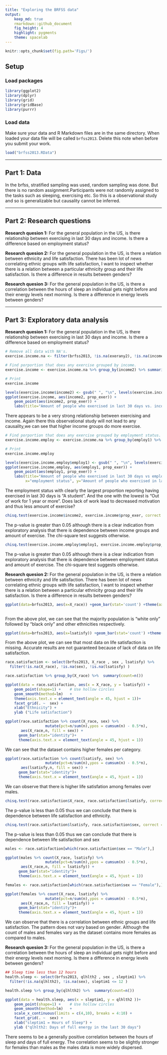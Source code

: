```yaml
---
title: "Exploring the BRFSS data"
output: 
    keep_md: true
    rmarkdown::github_document
    fig_height: 4
    highlight: pygments
    theme: spacelab
---
```


```r
knitr::opts_chunk$set(fig.path='Figs/')
```

## Setup

### Load packages

```r
library(ggplot2)
library(dplyr)
library(grid)
library(gridBase)
library(purrr)
```

### Load data

Make sure your data and R Markdown files are in the same directory. When loaded
your data file will be called `brfss2013`. Delete this note when before you submit 
your work. 

```r
load("brfss2013.RData")
```

* * *

## Part 1: Data

In the brfss, stratified sampling was used, random sampling was done. But there is no random assignment.Participants were not randomly assigned to the tasks such as sleeping, exercising etc. So this is a observational study and so is generalizable but causality cannot be inferred.

* * *

## Part 2: Research questions

**Research quesion 1:**
For the general population in the US, is there relationship between exercising in last 30 days and income. Is there a difference based on employment status?


**Research quesion 2:**
For the general population in the US, is there a relation between ethnicity and life satisfaction. There has been lot of news correlating ethnic groups with life satisfaction, I want to inspect whether there is a relation between a particular ethnicity group and their life satisfaction. Is there a difference in results between genders?


**Research quesion 3:**
For the general population in the US, is there a correlation between the hours of sleep an individual gets night before and their energy levels next morning. Is there a difference in energy levels between genders?


* * *

## Part 3: Exploratory data analysis

**Research quesion 1:**
For the general population in the US, is there relationship between exercising in last 30 days and income. Is there a difference based on employment status?

```r
# Remove all data with NA's.
exercise.income.na <- filter(brfss2013, !is.na(exerany2), !is.na(income2), !is.na(employ1))

# Find porportion that does any exercise grouped by income.
exercise.income <- exercise.income.na %>% group_by(income2) %>% summarise(prop_exer = sum(exerany2 == "Yes") / n())

# Print
exercise.income
```


```r

levels(exercise.income$income2) <- gsub(" ", "\n", levels(exercise.income$income2))
ggplot(exercise.income, aes(income2, prop_exer)) +
    geom_point(aes(income2, prop_exer)) +
    labs(title="Amount of people who exercised in last 30 days vs. income", x="Income", y="Amount of people who exercised in last 30 days")

```

There appears to be a very strong relationship between exercising and income. Again there this observational study will not lead to any causality,we can see that higher income groups do more exercise.


```r
# Find porportion that does any exercise grouped by employment status.
exercise.income.employ <- exercise.income.na %>% group_by(employ1) %>% summarise(prop_exer = sum(exerany2 == "Yes") / n())

# Print
exercise.income.employ
```

```r

levels(exercise.income.employ$employ1) <- gsub(" ", "\n", levels(exercise.income.employ$employ1))
ggplot(exercise.income.employ, aes(employ1, prop_exer)) +
    geom_point(aes(employ1, prop_exer)) +
    labs(title="Amount of people who exercised in last 30 days vs employment status",
         x="employment status", y="Amount of people who exercised in last 30 days")
```

The employment status with clearly the largest proportion reporting having exercised in last 30 days is “A student”. And the one with the lowest is “Out of work for 1 year or more”. Does lack of work lead to decreased motivation and thus less amount of exercise?

```r
chisq.test(exercise.income$income2, exercise.income$prop_exer, correct = FALSE)
```

The p-value is greater than 0.05 although there is a clear indication from exploratory analysis that there is dependence between income groups and amount of exercise. The chi-square test suggests otherwise.

```r

chisq.test(exercise.income.employ$employ1, exercise.income.employ$prop_exer, correct = TRUE)
```

The p-value is greater than 0.05 although there is a clear indication from exploratory analysis that there is dependence between employment status and amount of exercise. The chi-square test suggests otherwise.

**Research quesion 2:**
For the general population in the US, is there a relation between ethnicity and life satisfaction. There has been lot of news correlating ethnic groups with life satisfaction, I want to inspect whether there is a relation between a particular ethnicity group and their life satisfaction. Is there a difference in results between genders?

```r

ggplot(data=brfss2013, aes(x=X_race)) +geom_bar(stat='count') +theme(axis.text.x = element_text(angle = 45, hjust = 1))
   
```
From the above plot, we can see that the majority population is "white only" followed by "black only" and other ethnicities respectively.

```r
ggplot(data=brfss2013, aes(x=lsatisfy)) +geom_bar(stat='count') +theme(axis.text.x = element_text(angle = 45, hjust = 1))
```
From the above plot, we can see that most data on life satisfaction is missing. Accurate results are not guaranteed because of lack of data on life satisfaction.

```r
race.satisfaction <- select(brfss2013, X_race , sex , lsatisfy) %>% 
  filter(!is.na(X_race), !is.na(sex), !is.na(lsatisfy) )

race.satisfaction %>% group_by(X_race) %>%  summary(count=n())
```


```r
ggplot(data = race.satisfaction, aes(x = X_race, y = lsatisfy)) +
    geom_point(shape=1) +    # Use hollow circles
    geom_smooth(method=lm)   +
    theme(axis.text.x = element_text(angle = 45, hjust = 1))+
    facet_grid(. ~  sex) +
    xlab("Ethnicity") +
    ylab ("Life satisfaction")
```


```r

ggplot(race.satisfaction %>% count(X_race, sex) %>%
                  mutate(pct=n/sum(n),ypos = cumsum(n) - 0.5*n),
       aes(X_race,n, fill = sex)) +
      geom_bar(stat="identity")+
      theme(axis.text.x = element_text(angle = 45, hjust = 1))

```

We can see that the dataset contains higher females per category.

```r

ggplot(race.satisfaction %>% count(lsatisfy, sex) %>%
                  mutate(pct=n/sum(n),ypos = cumsum(n) - 0.5*n),
       aes(lsatisfy,n, fill = sex)) +
      geom_bar(stat="identity")+
      theme(axis.text.x = element_text(angle = 45, hjust = 1))
```

We can observe that there is higher life satisfation among females over males.

```r
chisq.test(race.satisfaction$X_race, race.satisfaction$lsatisfy, correct = FALSE)
```

The p-value is less than 0.05 thus we can conclude that there is dependence between life satisfaction and ethnicity.

```r
chisq.test(race.satisfaction$lsatisfy, race.satisfaction$sex, correct = FALSE)
```

The p-value is less than 0.05 thus we can conclude that there is dependence between life satisfaction and sex


```r
males <- race.satisfaction[which(race.satisfaction$sex == "Male"),]

ggplot(males %>% count(X_race, lsatisfy) %>%
                  mutate(pct=n/sum(n),ypos = cumsum(n) - 0.5*n),
       aes(X_race,n, fill = lsatisfy)) +
      geom_bar(stat="identity")+
      theme(axis.text.x = element_text(angle = 45, hjust = 1))

```

```r
females <- race.satisfaction[which(race.satisfaction$sex == "Female"),]

ggplot(females %>% count(X_race, lsatisfy) %>%
                  mutate(pct=n/sum(n),ypos = cumsum(n) - 0.5*n),
       aes(X_race,n, fill = lsatisfy)) +
      geom_bar(stat="identity")+
      theme(axis.text.x = element_text(angle = 45, hjust = 1))

```

We can observe that there is a correlation between ethnic groups and life satisfaction. The pattern does not vary based on gender. Although the count of males and females vary as the dataset contains more females as compared to males. 

**Research quesion 3:**
For the general population in the US, is there a correlation between the hours of sleep an individual gets night before and their energy levels next morning. Is there a difference in energy levels between genders?

```r
## Sleep time less than 12 hours
health.sleep <- select(brfss2013, qlhlth2 , sex , sleptim1) %>% 
  filter(!is.na(qlhlth2), !is.na(sex), sleptim1 <= 12 )

health.sleep %>% group_by(qlhlth2) %>%  summary(count=n())

```

```r
ggplot(data = health.sleep, aes(x = sleptim1, y = qlhlth2 ))+
    geom_point(shape=1) +    # Use hollow circles
    geom_smooth(method=lm)   +
    scale_x_continuous(limits = c(4,10), breaks = 4:10) +
    facet_grid(. ~  sex) +
    xlab("sleptim1 = Hours of Sleep") +
    ylab ("qlhlth2: Days of full energy in the last 30 days")
```

There seems to be a generally positive correlation between the hours of sleep and days of full energy. The correlation seems to be slightly stronger for females than males as the males data is more widely dispersed.
